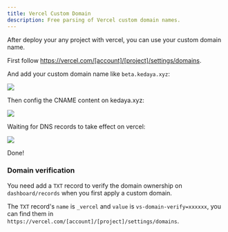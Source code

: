 ---
title: Vercel Custom Domain
description: Free parsing of Vercel custom domain names.
---

After deploy your any project with vercel, you can use your custom domain name.

First follow https://vercel.com/[account]/[project]/settings/domains.

And add your custom domain name like `beta.kedaya.xyz`:

![](/_static/examples/vercel_01.png)

Then config the CNAME content on kedaya.xyz: 

![](/_static/examples/vercel_02.png)

Waiting for DNS records to take effect on vercel:

![](/_static/examples/vercel_03.png)

Done!

### Domain verification

You need add a `TXT` record to verify the domain ownership on `dashboard/records` when you first apply a custom domain.

The `TXT` record's `name` is `_vercel` and `value` is `vs-domain-verify=xxxxxx`, you can find them in `https://vercel.com/[account]/[project]/settings/domains`.


